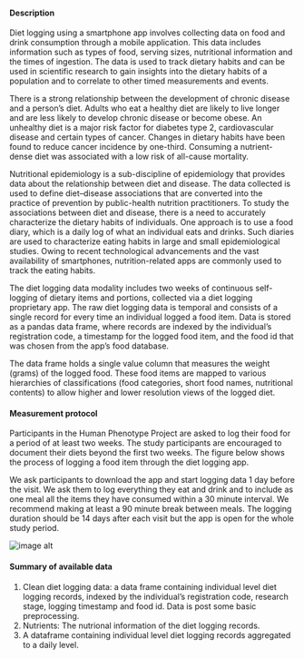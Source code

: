 #### Description

Diet logging using a smartphone app involves collecting data on food and drink consumption through a mobile application. This data includes information such as types of food, serving sizes, nutritional information and the times of ingestion. The data is used to track dietary habits and can be used in scientific research to gain insights into the dietary habits of a population and to correlate to other timed measurements and events.

There is a strong relationship between the development of chronic disease and a person’s diet. Adults who eat a healthy diet are likely to live longer and are less likely to develop chronic disease or become obese. An unhealthy diet is a major risk factor for diabetes type 2, cardiovascular disease and certain types of cancer.  Changes in dietary habits have been found to reduce cancer incidence by one-third. Consuming a nutrient-dense diet was associated with a low risk of all-cause mortality.

Nutritional epidemiology is a sub-discipline of epidemiology that provides data about the relationship  between diet and disease. The data collected is used  to define diet–disease associations that are converted into the practice of prevention by public-health nutrition practitioners. To study the associations between diet and disease, there is a need to accurately characterize the dietary habits of individuals. One approach is to use a food diary, which is a daily log of what an individual eats and drinks. Such diaries are used to characterize eating habits in large and small epidemiological studies. Owing to recent technological advancements and the vast availability of smartphones, nutrition-related apps are commonly used to track the eating habits.

The diet logging data modality includes two weeks of continuous self-logging of dietary items and portions, collected via a diet logging proprietary app. The raw diet logging data is temporal and consists of a single record for every time an individual logged a food item. Data is stored as a pandas data frame, where records are indexed by the individual’s registration code, a timestamp for the logged food item, and the food id that was chosen from the app’s food database. 

The data frame holds a single value column that measures the weight (grams) of the logged food. These food items are mapped to various hierarchies of classifications (food categories, short food names, nutritional contents) to allow higher and lower resolution views of the logged diet.


#### Measurement protocol

Participants in the Human Phenotype Project are asked to log their food for a period of at least two weeks. The study participants are encouraged to document their diets beyond the first two weeks. The figure below shows the process of logging a food item through the diet logging app.

We ask participants to download the app and start logging data 1 day before the visit. We ask them to log everything they eat and drink and to include as one meal all the items they have consumed within a 30 minute interval. We recommend making at least a 90 minute break between meals. The logging duration should be 14 days after each visit but the app is open for the whole study period. 

![image alt](/md/folders/5/diet_logging_info.png)

#### Summary of available data

1. Clean diet logging data: a data frame containing individual level diet logging records, indexed by the individual’s registration code, research stage, logging timestamp and food id. Data is post some basic preprocessing.
2. Nutrients: The nutrional information of the diet logging records.
3. A dataframe containing individual level diet logging records aggregated to a daily level.

